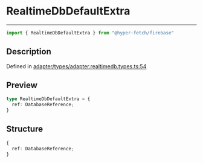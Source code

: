 

# RealtimeDbDefaultExtra

<div class="api-docs__separator" data-reactroot="">

---

</div><div class="api-docs__import" data-reactroot="">

```ts
import { RealtimeDbDefaultExtra } from "@hyper-fetch/firebase"
```

</div><div class="api-docs__section">

## Description

</div><div class="api-docs__description"><span class="api-docs__do-not-parse">



</span></div><p class="api-docs__definition">

Defined in [adapter/types/adapter.realtimedb.types.ts:54](https://github.com/BetterTyped/hyper-fetch/blob/c3e2c45/packages/adapter-firebase/src/adapter/types/adapter.realtimedb.types.ts#L54)

</p><div class="api-docs__section">

## Preview

</div><div class="api-docs__preview type">

```ts
type RealtimeDbDefaultExtra = {
  ref: DatabaseReference; 
}
```

</div><div class="api-docs__section">

## Structure

</div><div class="api-docs__returns">

```ts
{
  ref: DatabaseReference;
}
```

</div>